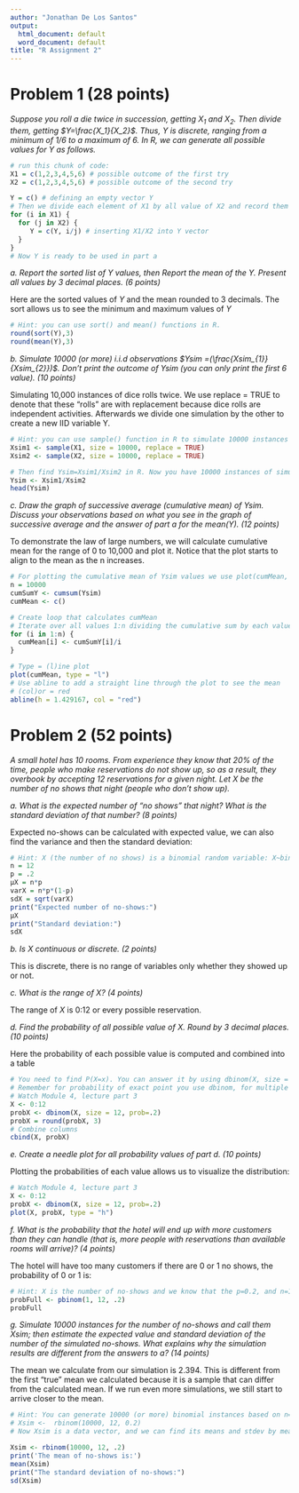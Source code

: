 ```yaml
---
author: "Jonathan De Los Santos"
output:
  html_document: default
  word_document: default
title: "R Assignment 2"
---
```



# Problem 1 (28 points)
*Suppose you roll a die twice in succession, getting $X_1$ and $X_2$. Then divide them, getting $Y=\frac{X_1}{X_2}$. Thus, $Y$ is discrete, ranging from a minimum of 1/6 to a maximum of 6. In R, we can generate all possible values for $Y$ as follows.*


```r
# run this chunk of code:
X1 = c(1,2,3,4,5,6) # possible outcome of the first try
X2 = c(1,2,3,4,5,6) # possible outcome of the second try

Y = c() # defining an empty vector Y
# Then we divide each element of X1 by all value of X2 and record them in Y vector
for (i in X1) {
  for (j in X2) {
     Y = c(Y, i/j) # inserting X1/X2 into Y vector
  }
}
# Now Y is ready to be used in part a
```


*a. Report the sorted list of $Y$ values, then Report the mean of the $Y$. Present all values by 3 decimal places. (6 points)*

Here are the sorted values of $Y$ and the mean rounded to 3 decimals. The sort allows us to see the minimum and maximum values of $Y$
```r
# Hint: you can use sort() and mean() functions in R. 
round(sort(Y),3)
round(mean(Y),3)
```

*b. Simulate 10000 (or more) i.i.d observations $Ysim =(\frac{Xsim_{1}}{Xsim_{2}})$. Don't print the outcome of Ysim (you can only print the first 6 value). (10 points)*

Simulating 10,000 instances of dice rolls twice. We use replace = TRUE to denote that these "rolls" are with replacement because dice rolls are independent activities. Afterwards we divide one simulation by the other to create a new IID variable Y.
```r
# Hint: you can use sample() function in R to simulate 10000 instances of random dice numbers. Do this in R: Xsim1 <- sample(1:6, size = 10000, replace = TRUE), then the same for Xsim2. Now you have 10000 instances of rolling a die twice. Why replace = TRUE? 
Xsim1 <- sample(X1, size = 10000, replace = TRUE)
Xsim2 <- sample(X2, size = 10000, replace = TRUE)

# Then find Ysim=Xsim1/Xsim2 in R. Now you have 10000 instances of simulated Y values, saved in Ysim. Ysim is a new independently and identically distributed (iid) random variable. Ysim values are independent of each other because sampling is with replacement, or the outcome of the first roll does not have any impact on the outcome of the second roll.
Ysim <- Xsim1/Xsim2
head(Ysim)
```

*c. Draw the graph of successive average (cumulative mean) of $Ysim$. Discuss your observations based on what you see in the graph of successive average and the answer of part a for the mean($Y$). (12 points)*

To demonstrate the law of large numbers, we will calculate cumulative mean for the range of 0 to 10,000 and plot it. Notice that the plot starts to align to the mean as the n increases.

```r
# For plotting the cumulative mean of Ysim values we use plot(cumMean, type = "l"), but before that, you need to make a vector of cumulative means (cumMean) for Ysim values. Please watch at 2:50 in my first video in Module 2.
n = 10000
cumSumY <- cumsum(Ysim)
cumMean <- c()

# Create loop that calculates cumMean
# Iterate over all values 1:n dividing the cumulative sum by each value and storing it in cumMean
for (i in 1:n) {
  cumMean[i] <- cumSumY[i]/i
}

# Type = (l)ine plot
plot(cumMean, type = "l")
# Use abline to add a straight line through the plot to see the mean
# (col)or = red
abline(h = 1.429167, col = "red")
```

# Problem 2 (52 points)
*A small hotel has 10 rooms. From experience they know that 20% of the time, people who make reservations do not show up, so as a result, they overbook by accepting 12 reservations for a given night. Let $X$ be the number of no shows that night (people who don't show up).*

*a. What is the expected number of "no shows" that night? What is the standard deviation of that number? (8 points)*

Expected no-shows can be calculated with expected value, we can also find the variance and then the standard deviation: 

```r
# Hint: X (the number of no shows) is a binomial random variable: X~binomial(p=0.2, n = 12). There is a given formula for finding the expected value and standard deviation of the binomial random variable. Watch Module 4, lecture part 3, when I talk about the properties of binomial random variables. 
n = 12
p = .2
µX = n*p
varX = n*p*(1-p)
sdX = sqrt(varX)
print("Expected number of no-shows:")
µX
print("Standard deviation:")
sdX
```
*b. Is $X$ continuous or discrete. (2 points)*

This is discrete, there is no range of variables only whether they showed up or not.

*c. What is the range of $X$? (4 points)*

The range of $X$ is 0:12 or every possible reservation.

*d. Find the probability of all possible value of $X$. Round by 3 decimal places. (10 points)*

Here the probability of each possible value is computed and combined into a table
```r
# You need to find P(X=x). You can answer it by using dbinom(X, size = 12, prob=.2) in R.
# Remember for probability of exact point you use dbinom, for multiple points use pbinom, and for simulations sbinom
# Watch Module 4, lecture part 3
X <- 0:12
probX <- dbinom(X, size = 12, prob=.2)
probX = round(probX, 3)
# Combine columns
cbind(X, probX)
```

*e. Create a needle plot for all probability values of part d. (10 points)*

Plotting the probabilities of each value allows us to visualize the distribution:

```r
# Watch Module 4, lecture part 3
X <- 0:12
probX <- dbinom(X, size = 12, prob=.2)
plot(X, probX, type = "h")
```

*f. What is the probability that the hotel will end up with more customers than they can handle (that is, more people with reservations than available rooms will arrive)? (4 points)*

The hotel will have too many customers if there are 0 or 1 no shows, the probability of 0 or 1 is: 
```r
# Hint: X is the number of no-shows and we know that the p=0.2, and n=12. If zero or one customer does not show up, then the hotel ends up with more customer than available rooms. 
probFull <- pbinom(1, 12, .2)
probFull
```


*g. Simulate 10000 instances for the number of no-shows and call them $Xsim$; then estimate the expected value and standard deviation of the number of the simulated no-shows. What explains why the simulation results are different from the answers to a? (14 points)*

The mean we calculate from our simulation is 2.394. This is different from the first "true" mean we calculated because it is a sample that can differ from the calculated mean. If we run even more simulations, we still start to arrive closer to the mean. 

```r
# Hint: You can generate 10000 (or more) binomial instances based on n=12, and p=0.2 as follows:
# Xsim <-  rbinom(10000, 12, 0.2)
# Now Xsim is a data vector, and we can find its means and stdev by mean() and sd() functions in R.

Xsim <- rbinom(10000, 12, .2)
print('The mean of no-shows is:')
mean(Xsim)
print("The standard deviation of no-shows:")
sd(Xsim)
```


